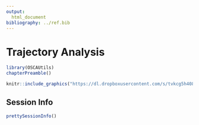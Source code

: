 ```yaml
---
output:
  html_document
bibliography: ../ref.bib
---
```


# Trajectory Analysis

```r
library(OSCAUtils)
chapterPreamble()
```

```r
knitr::include_graphics("https://dl.dropboxusercontent.com/s/tvkcg5h4081yk3y/dio.jpg")
```

## Session Info {-}

```r
prettySessionInfo()
```
